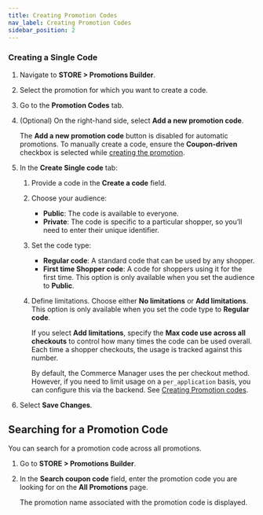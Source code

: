 ```yaml
---
title: Creating Promotion Codes
nav_label: Creating Promotion Codes
sidebar_position: 2
---
```


### Creating a Single Code

1. Navigate to **STORE > Promotions Builder**.
1. Select the promotion for which you want to create a code.
1. Go to the **Promotion Codes** tab. 
1. (Optional) On the right-hand side, select **Add a new promotion code**.

    The **Add a new promotion code** button is disabled for automatic promotions. To manually create a code, ensure the **Coupon-driven** checkbox is selected while [creating the promotion](/docs/commerce-manager/promotions-builder/creating-a-promotion-in-promotions-builder).
1. In the **Create Single code** tab:
    1. Provide a code in the **Create a code** field.
    1. Choose your audience: 
        - **Public**: The code is available to everyone.
        - **Private**: The code is specific to a particular shopper, so you’ll need to enter their unique identifier.
    1. Set the code type:
        - **Regular code**: A standard code that can be used by any shopper.
        - **First time Shopper code**: A code for shoppers using it for the first time. This option is only available when you set the audience to **Public**.
    1. Define limitations. Choose either **No limitations** or **Add limitations**. This option is only available when you set the code type to **Regular code**.

        If you select **Add limitations**, specify the **Max code use across all checkouts** to control how many times the code can be used overall. Each time a shopper checkouts, the usage is tracked against this number.

        By default, the Commerce Manager uses the per checkout method. However, if you need to limit usage on a `per_application` basis, you can configure this via the backend. See [Creating Promotion codes](https://elasticpath.dev/docs/promotions-builder/promotions-builder-codes/create-promotion-codes).
1. Select **Save Changes**.

## Searching for a Promotion Code

You can search for a promotion code across all promotions.

1. Go to **STORE > Promotions Builder**.
1. In the **Search coupon code** field, enter the promotion code you are looking for on the **All Promotions** page.

    The promotion name associated with the promotion code is displayed.